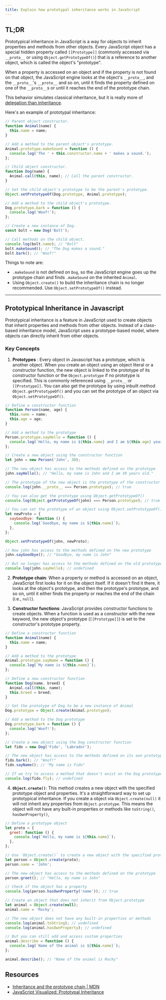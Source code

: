 ```yaml
---
title: Explain how prototypal inheritance works in JavaScript
---
```


## TL;DR

Prototypical inheritance in JavaScript is a way for objects to inherit properties and methods from other objects. Every JavaScript object has a special hidden property called `[[Prototype]]` (commonly accessed via `__proto__` or using `Object.getPrototypeOf()`) that is a reference to another object, which is called the object's "prototype".

When a property is accessed on an object and if the property is not found on that object, the JavaScript engine looks at the object's `__proto__`, and the `__proto__`'s `__proto__` and so on, until it finds the property defined on one of the `__proto__`s or until it reaches the end of the prototype chain.

This behavior simulates classical inheritance, but it is really more of [delegation than inheritance](https://davidwalsh.name/javascript-objects).

Here's an example of prototypal inheritance:

```js live
// Parent object constructor.
function Animal(name) {
  this.name = name;
}

// Add a method to the parent object's prototype.
Animal.prototype.makeSound = function () {
  console.log('The ' + this.constructor.name + ' makes a sound.');
};

// Child object constructor.
function Dog(name) {
  Animal.call(this, name); // Call the parent constructor.
}

// Set the child object's prototype to be the parent's prototype.
Object.setPrototypeOf(Dog.prototype, Animal.prototype);

// Add a method to the child object's prototype.
Dog.prototype.bark = function () {
  console.log('Woof!');
};

// Create a new instance of Dog.
const bolt = new Dog('Bolt');

// Call methods on the child object.
console.log(bolt.name); // "Bolt"
bolt.makeSound(); // "The Dog makes a sound."
bolt.bark(); // "Woof!"
```

Things to note are:

- `.makeSound` is not defined on `Dog`, so the JavaScript engine goes up the prototype chain and finds `.makeSound` on the inherited `Animal`.
- Using `Object.create()` to build the inheritance chain is no longer recommended. Use `Object.setPrototypeOf()` instead.

---

## Prototypical Inheritance in Javascript

Prototypical inheritance is a feature in JavaScript used to create objects that inherit properties and methods from other objects. Instead of a class-based inheritance model, JavaScript uses a prototype-based model, where objects can directly inherit from other objects.

### Key Concepts

1. **Prototypes** : Every object in Javascript has a prototype, which is another object. When you create an object using an object literal or a constructor function, the new object is linked to the prototype of its constructor function or the `Object.prototype` if no prototype is specified. This is commonly referenced using `__proto__` or `[[Prototype]]`. You can also get the prototype by using inbuilt method `Object.getPrototypeOf()` and you can set the prototype of an object via `Object.setPrototypeOf()`.

```js live
// Define a constructor function
function Person(name, age) {
  this.name = name;
  this.age = age;
}

// Add a method to the prototype
Person.prototype.sayHello = function () {
  console.log(`Hello, my name is ${this.name} and I am ${this.age} years old.`);
};

// Create a new object using the constructor function
let john = new Person('John', 30);

// The new object has access to the methods defined on the prototype
john.sayHello(); // "Hello, my name is John and I am 30 years old."

// The prototype of the new object is the prototype of the constructor function
console.log(john.__proto__ === Person.prototype); // true

// You can also get the prototype using Object.getPrototypeOf()
console.log(Object.getPrototypeOf(john) === Person.prototype); // true

// You can set the prototype of an object using Object.setPrototypeOf()
let newProto = {
  sayGoodbye: function () {
    console.log(`Goodbye, my name is ${this.name}`);
  },
};

Object.setPrototypeOf(john, newProto);

// Now john has access to the methods defined on the new prototype
john.sayGoodbye(); // "Goodbye, my name is John"

// But no longer has access to the methods defined on the old prototype
console.log(john.sayHello); // undefined
```

2. **Prototype chain**: When a property or method is accessed on an object, JavaScript first looks for it on the object itself. If it doesn't find it there, it looks at the object's prototype, and then the prototype's prototype, and so on, until it either finds the property or reaches the end of the chain (i.e., `null`).

3. **Constructor functions**: JavaScript provides constructor functions to create objects. When a function is used as a constructor with the new keyword, the new object's prototype (`[[Prototype]]`) is set to the constructor's prototype property.

```js live
// Define a constructor function
function Animal(name) {
  this.name = name;
}

// Add a method to the prototype
Animal.prototype.sayName = function () {
  console.log(`My name is ${this.name}`);
};

// Define a new constructor function
function Dog(name, breed) {
  Animal.call(this, name);
  this.breed = breed;
}

// Set the prototype of Dog to be a new instance of Animal
Dog.prototype = Object.create(Animal.prototype);

// Add a method to the Dog prototype
Dog.prototype.bark = function () {
  console.log('Woof!');
};

// Create a new object using the Dog constructor function
let fido = new Dog('Fido', 'Labrador');

// The new object has access to the methods defined on its own prototype and the Animal prototype
fido.bark(); // "Woof!"
fido.sayName(); // "My name is Fido"

// If we try to access a method that doesn't exist on the Dog prototype or the Animal prototype, JavaScript will return undefined
console.log(fido.fly); // undefined
```

4. **`Object.create()`**: This method creates a new object with the specified prototype object and properties. It's a straightforward way to set up prototypical inheritance. If you create a object via `Object.create(null)` it will not inherit any properties from `Object.prototype`. This means the object will not have any built-in properties or methods like `toString()`, `hasOwnProperty()`,

```js live
// Define a prototype object
let proto = {
  greet: function () {
    console.log(`Hello, my name is ${this.name}`);
  },
};

// Use `Object.create()` to create a new object with the specified prototype
let person = Object.create(proto);
person.name = 'John';

// The new object has access to the methods defined on the prototype
person.greet(); // "Hello, my name is John"

// Check if the object has a property
console.log(person.hasOwnProperty('name')); // true

// Create an object that does not inherit from Object.prototype
let animal = Object.create(null);
animal.name = 'Rocky';

// The new object does not have any built-in properties or methods
console.log(animal.toString); // undefined
console.log(animal.hasOwnProperty); // undefined

// But you can still add and access custom properties
animal.describe = function () {
  console.log(`Name of the animal is ${this.name}`);
};

animal.describe(); // "Name of the animal is Rocky"
```

## Resources

- [Inheritance and the prototype chain | MDN](https://developer.mozilla.org/en-US/docs/Web/JavaScript/Inheritance_and_the_prototype_chain)
- [JavaScript Visualized: Prototypal Inheritance](https://dev.to/lydiahallie/javascript-visualized-prototypal-inheritance-47co)
